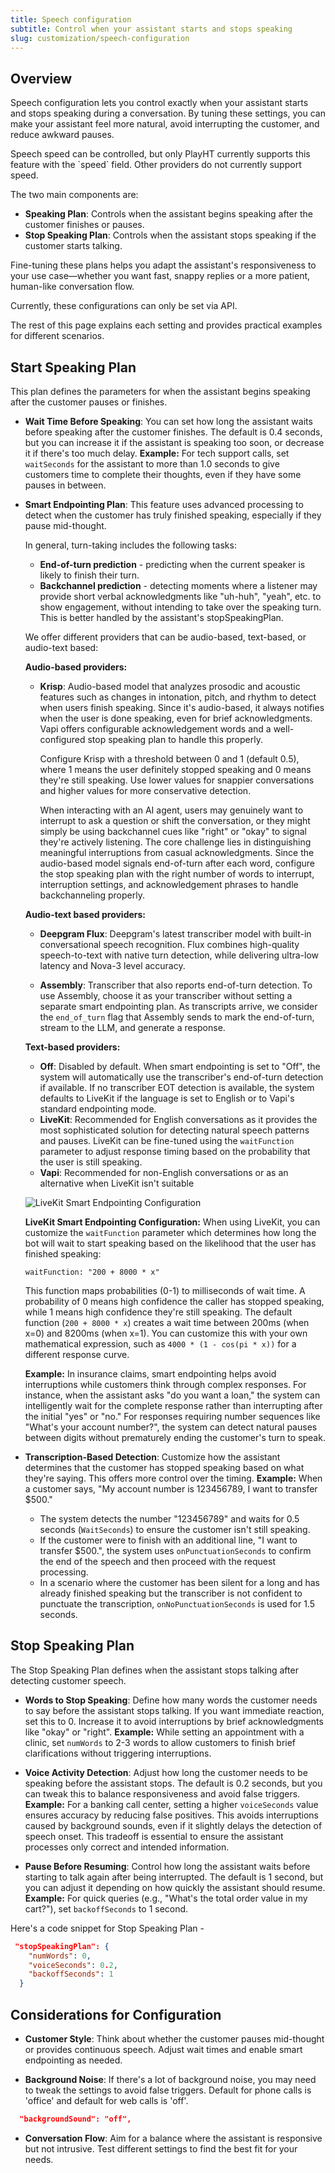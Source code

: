 ```yaml
---
title: Speech configuration
subtitle: Control when your assistant starts and stops speaking
slug: customization/speech-configuration
---
```


## Overview

Speech configuration lets you control exactly when your assistant starts and stops speaking during a conversation. By tuning these settings, you can make your assistant feel more natural, avoid interrupting the customer, and reduce awkward pauses.

<Note>
  Speech speed can be controlled, but only PlayHT currently supports this
  feature with the `speed` field. Other providers do not currently support
  speed.
</Note>

The two main components are:

- **Speaking Plan**: Controls when the assistant begins speaking after the customer finishes or pauses.
- **Stop Speaking Plan**: Controls when the assistant stops speaking if the customer starts talking.

Fine-tuning these plans helps you adapt the assistant's responsiveness to your use case—whether you want fast, snappy replies or a more patient, human-like conversation flow.

<Note>Currently, these configurations can only be set via API.</Note>

The rest of this page explains each setting and provides practical examples for different scenarios.

## Start Speaking Plan

This plan defines the parameters for when the assistant begins speaking after the customer pauses or finishes.

- **Wait Time Before Speaking**: You can set how long the assistant waits before speaking after the customer finishes. The default is 0.4 seconds, but you can increase it if the assistant is speaking too soon, or decrease it if there's too much delay.
  **Example:** For tech support calls, set `waitSeconds` for the assistant to more than 1.0 seconds to give customers time to complete their thoughts, even if they have some pauses in between.

- **Smart Endpointing Plan**: This feature uses advanced processing to detect when the customer has truly finished speaking, especially if they pause mid-thought.

  In general, turn-taking includes the following tasks:

  - **End-of-turn prediction** - predicting when the current speaker is likely to finish their turn.
  - **Backchannel prediction** - detecting moments where a listener may provide short verbal acknowledgments like "uh-huh", "yeah", etc. to show engagement, without intending to take over the speaking turn. This is better handled by the assistant's stopSpeakingPlan.

  We offer different providers that can be audio-based, text-based, or audio-text based:

  **Audio-based providers:**

  - **Krisp**: Audio-based model that analyzes prosodic and acoustic features such as changes in intonation, pitch, and rhythm to detect when users finish speaking. Since it's audio-based, it always notifies when the user is done speaking, even for brief acknowledgments. Vapi offers configurable acknowledgement words and a well-configured stop speaking plan to handle this properly.

    Configure Krisp with a threshold between 0 and 1 (default 0.5), where 1 means the user definitely stopped speaking and 0 means they're still speaking. Use lower values for snappier conversations and higher values for more conservative detection.

    When interacting with an AI agent, users may genuinely want to interrupt to ask a question or shift the conversation, or they might simply be using backchannel cues like "right" or "okay" to signal they're actively listening. The core challenge lies in distinguishing meaningful interruptions from casual acknowledgments. Since the audio-based model signals end-of-turn after each word, configure the stop speaking plan with the right number of words to interrupt, interruption settings, and acknowledgement phrases to handle backchanneling properly.

  **Audio-text based providers:**

  - **Deepgram Flux**: Deepgram's latest transcriber model with built-in conversational speech recognition. Flux combines high-quality speech-to-text with native turn detection, while delivering ultra-low latency and Nova-3 level accuracy.

  - **Assembly**: Transcriber that also reports end-of-turn detection. To use Assembly, choose it as your transcriber without setting a separate smart endpointing plan. As transcripts arrive, we consider the `end_of_turn` flag that Assembly sends to mark the end-of-turn, stream to the LLM, and generate a response.

  **Text-based providers:**

  - **Off**: Disabled by default. When smart endpointing is set to "Off", the system will automatically use the transcriber's end-of-turn detection if available. If no transcriber EOT detection is available, the system defaults to LiveKit if the language is set to English or to Vapi's standard endpointing mode.
  - **LiveKit**: Recommended for English conversations as it provides the most sophisticated solution for detecting natural speech patterns and pauses. LiveKit can be fine-tuned using the `waitFunction` parameter to adjust response timing based on the probability that the user is still speaking.
  - **Vapi**: Recommended for non-English conversations or as an alternative when LiveKit isn't suitable

  ![LiveKit Smart Endpointing Configuration](../static/images/advanced-tab/livekit-smart-endpointing.png)

  **LiveKit Smart Endpointing Configuration:**
  When using LiveKit, you can customize the `waitFunction` parameter which determines how long the bot will wait to start speaking based on the likelihood that the user has finished speaking:

  ```
  waitFunction: "200 + 8000 * x"
  ```

  This function maps probabilities (0-1) to milliseconds of wait time. A probability of 0 means high confidence the caller has stopped speaking, while 1 means high confidence they're still speaking. The default function (`200 + 8000 * x`) creates a wait time between 200ms (when x=0) and 8200ms (when x=1). You can customize this with your own mathematical expression, such as `4000 * (1 - cos(pi * x))` for a different response curve.

  **Example:** In insurance claims, smart endpointing helps avoid interruptions while customers think through complex responses. For instance, when the assistant asks "do you want a loan," the system can intelligently wait for the complete response rather than interrupting after the initial "yes" or "no." For responses requiring number sequences like "What's your account number?", the system can detect natural pauses between digits without prematurely ending the customer's turn to speak.

- **Transcription-Based Detection**: Customize how the assistant determines that the customer has stopped speaking based on what they're saying. This offers more control over the timing. **Example:** When a customer says, "My account number is 123456789, I want to transfer $500."
  - The system detects the number "123456789" and waits for 0.5 seconds (`WaitSeconds`) to ensure the customer isn't still speaking.
  - If the customer were to finish with an additional line, "I want to transfer $500.", the system uses `onPunctuationSeconds` to confirm the end of the speech and then proceed with the request processing.
  - In a scenario where the customer has been silent for a long and has already finished speaking but the transcriber is not confident to punctuate the transcription, `onNoPunctuationSeconds` is used for 1.5 seconds.

## Stop Speaking Plan

The Stop Speaking Plan defines when the assistant stops talking after detecting customer speech.

- **Words to Stop Speaking**: Define how many words the customer needs to say before the assistant stops talking. If you want immediate reaction, set this to 0. Increase it to avoid interruptions by brief acknowledgments like "okay" or "right". **Example:** While setting an appointment with a clinic, set `numWords` to 2-3 words to allow customers to finish brief clarifications without triggering interruptions.

- **Voice Activity Detection**: Adjust how long the customer needs to be speaking before the assistant stops. The default is 0.2 seconds, but you can tweak this to balance responsiveness and avoid false triggers.
  **Example:** For a banking call center, setting a higher `voiceSeconds` value ensures accuracy by reducing false positives. This avoids interruptions caused by background sounds, even if it slightly delays the detection of speech onset. This tradeoff is essential to ensure the assistant processes only correct and intended information.

- **Pause Before Resuming**: Control how long the assistant waits before starting to talk again after being interrupted. The default is 1 second, but you can adjust it depending on how quickly the assistant should resume.
  **Example:** For quick queries (e.g., "What's the total order value in my cart?"), set `backoffSeconds` to 1 second.

Here's a code snippet for Stop Speaking Plan -

```json
 "stopSpeakingPlan": {
    "numWords": 0,
    "voiceSeconds": 0.2,
    "backoffSeconds": 1
  }
```

## Considerations for Configuration

- **Customer Style**: Think about whether the customer pauses mid-thought or provides continuous speech. Adjust wait times and enable smart endpointing as needed.

- **Background Noise**: If there's a lot of background noise, you may need to tweak the settings to avoid false triggers. Default for phone calls is 'office' and default for web calls is 'off'.

```json
  "backgroundSound": "off",
```

- **Conversation Flow**: Aim for a balance where the assistant is responsive but not intrusive. Test different settings to find the best fit for your needs.
